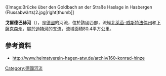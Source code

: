 {{Onesource|time=2020-07-26T02:56:28+00:00}}
{{Coord|52.276154|N|7.959893|E|display=title}}

{[Image:Brücke über den Goldbach an der Straße Haslage in Hasbergen (Flussabwärts)2.jpg|right|thumb]]

'''戈爾德巴赫河'''（{{lang-de|Goldbach}}），是[[德國|德國]]的河流，位於該國西部，流經[[北萊茵-威斯特法倫州|北萊茵-威斯特法倫州]]和[[下薩克森州|下薩克森州]]，屬於[[迪特河_(哈瑟河支流)|迪特河]]的支流，流域面積80.4平方公里。

==參考資料==
*http://www.heimatverein-hagen-atw.de/archiv/160-konrad-hinze

{{Germany-geo-stub}}
[[Category:德國河流|Category:德國河流]]
